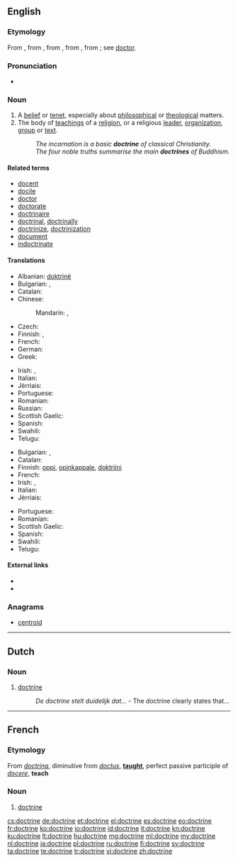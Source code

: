 ==English==
{{wikipedia}}

===Etymology===
From {{etyl|enm}}, from {{etyl|fro}}, from {{etyl|la}} {{term|doctrina||teaching, instruction, learning, knowledge}}, from {{term|doctor||a teacher}}, from {{term|docere||to teach}}; see [[doctor]].

===Pronunciation===
* {{audio|en-us-doctrine.ogg|Audio (US)}}

===Noun===
{{en-noun}}

# A [[belief]] or [[tenet]], especially about [[philosophical]] or [[theological]] matters.
# The body of [[teaching]]s of a [[religion]], or a religious [[leader]], [[organization]], [[group]] or [[text]].
#: ''The incarnation is a basic '''doctrine''' of classical Christianity.''
#: ''The four noble truths summarise the main '''doctrines''' of Buddhism.''

====Related terms====
* [[docent]]
* [[docile]]
* [[doctor]]
* [[doctorate]]
* [[doctrinaire]]
* [[doctrinal]], [[doctrinally]]
* [[doctrinize]], [[doctrinization]]
* [[document]]
* [[indoctrinate]]

====Translations====
{{trans-top|belief}}
* Albanian: [[doktrinë]] {{n}}
* Bulgarian: {{t+|bg|вяра|f}},  {{t|bg|верую|n}}
* Catalan: {{t-|ca|doctrina|f}}
* Chinese:
*: Mandarin: {{t-|cmn|教條|sc=Hani}},  {{t-|cmn|教条|tr=jiàotiáo|sc=Hani}}
* Czech: {{t-|cs|doktrína|f}}
* Finnish: {{t+|fi|oppi}}, {{t-|fi|doktriini}}
* French: {{t+|fr|doctrine|f}}
* German: {{t+|de|Doktrin|f}}
* Greek: {{t+|el|δόγμα|n|tr=dógma}}
{{trans-mid}}
* Irish: {{t|ga|foirceadal|m|xs=Irish}}, {{t|ga|teagasc|m|xs=Irish}}
* Italian: {{t-|it|dottrina|f}}
* Jèrriais: {{tø|roa-jer|doctrinne|f}}
* Portuguese: {{t|pt|doutrina|f}}
* Romanian: {{t|ro|doctrină}}
* Russian: {{t|ru|доктрина|f|tr=doktrína}}
* Scottish Gaelic: {{t-|gd|teagasg|m|xs=Scottish Gaelic}}
* Spanish: {{t+|es|doctrina|f}}
* Swahili: {{t+|sw|maadili|xs=Swahili}}
* Telugu: {{t|te|సిద్ధాంతం|tr=siddhaantam}}
{{trans-bottom}}

{{trans-top|body of beliefs or teachings}}
* Bulgarian: {{t+|bg|учение|n}},  {{t|bg|доктрина}}
* Catalan: {{t-|ca|doctrina|f}}
* Finnish: [[oppi]], [[opinkappale]], [[doktriini]]
* French: {{t+|fr|doctrine|f}}
* Irish: {{t|ga|foirceadal|m|xs=Irish}}, {{t|ga|teagasc|m|xs=Irish}}
* Italian: {{t-|it|dottrina|f}}
* Jèrriais: {{tø|roa-jer|doctrinne|f}}
{{trans-mid}}
* Portuguese: {{t|pt|doutrina|f}}
* Romanian: {{t|ro|doctrină}}
* Scottish Gaelic: {{t-|gd|teagasg|m|xs=Scottish Gaelic}}
* Spanish: {{t+|es|doctrina|f}}
* Swahili: {{t+|sw|maadili|xs=Swahili}}
* Telugu: {{t|te|సిద్ధాంతం|tr=siddhaantam}}
{{trans-bottom}}

====External links====
* {{R:Webster 1913}}
* {{R:Century 1911}}

===Anagrams===
* [[centroid#English|centroid]]

----

==Dutch==

===Noun===
{{nl-noun|f|doctrines|doctrinetje}}

# [[#English|doctrine]]
#: ''De doctrine stelt duidelijk dat...'' - The doctrine clearly states that...

----

==French==

===Etymology===
From {{etyl|la|fr}} ''[[doctrina]]'', diminutive from ''[[doctus]]'', '''[[taught]]''', perfect passive participle of ''[[docere]]'', '''teach'''

===Noun===
{{fr-noun|f}}

# [[#English|doctrine]]

[[cs:doctrine]]
[[de:doctrine]]
[[et:doctrine]]
[[el:doctrine]]
[[es:doctrine]]
[[eo:doctrine]]
[[fr:doctrine]]
[[ko:doctrine]]
[[io:doctrine]]
[[id:doctrine]]
[[it:doctrine]]
[[kn:doctrine]]
[[ku:doctrine]]
[[lt:doctrine]]
[[hu:doctrine]]
[[mg:doctrine]]
[[ml:doctrine]]
[[my:doctrine]]
[[nl:doctrine]]
[[ja:doctrine]]
[[pl:doctrine]]
[[ru:doctrine]]
[[fi:doctrine]]
[[sv:doctrine]]
[[ta:doctrine]]
[[te:doctrine]]
[[tr:doctrine]]
[[vi:doctrine]]
[[zh:doctrine]]